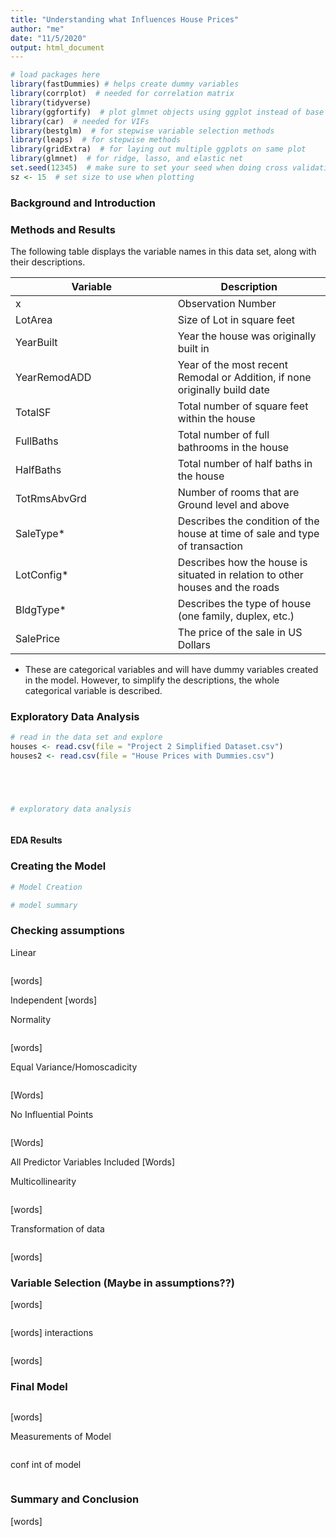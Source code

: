 ---
title: "Understanding what Influences House Prices"
author: "me"
date: "11/5/2020"
output: html_document
---

<style type="text/css">
h1.title {
font-size: 40px;
text-align: center;
}
h4.author {
font-size: 40px;
text-align: center;
}
</style>

```{r setup, include=FALSE}
# load packages here
library(fastDummies) # helps create dummy variables
library(corrplot)  # needed for correlation matrix
library(tidyverse)
library(ggfortify)  # plot glmnet objects using ggplot instead of base R
library(car)  # needed for VIFs
library(bestglm)  # for stepwise variable selection methods
library(leaps)  # for stepwise methods
library(gridExtra)  # for laying out multiple ggplots on same plot
library(glmnet)  # for ridge, lasso, and elastic net
set.seed(12345)  # make sure to set your seed when doing cross validation!
sz <- 15  # set size to use when plotting
```

### Background and Introduction






### Methods and Results




The following table displays the variable names in this data set, along with their descriptions.


Variable       | Description
-------------- | -------------
x              | Observation Number
LotArea        | Size of Lot in square feet
YearBuilt      | Year the house was originally built in
YearRemodADD   | Year of the most recent Remodal or Addition, if none originally build date
TotalSF        | Total number of square feet within the house
FullBaths      | Total number of full bathrooms in the house
HalfBaths      | Total number of half baths in the house
TotRmsAbvGrd   | Number of rooms that are Ground level and above
SaleType*      | Describes the condition of the house at time of sale and type of transaction
LotConfig*     | Describes how the house is situated in relation to other houses and the roads
BldgType*      | Describes the type of house (one family, duplex, etc.)
SalePrice      | The price of the sale in US Dollars

* These are categorical variables and will have dummy variables created in the model. However, to simplify the descriptions, the whole categorical variable is described.


### Exploratory Data Analysis
```{r}
# read in the data set and explore
houses <- read.csv(file = "Project 2 Simplified Dataset.csv")
houses2 <- read.csv(file = "House Prices with Dummies.csv")





# exploratory data analysis



```
#### EDA Results




### Creating the Model
```{r}
# Model Creation

# model summary

```


### Checking assumptions
Linear
```{r}

```
[words]

Independent 
[words]

Normality
```{r}

```
[words]

Equal Variance/Homoscadicity 
```{r}

```
[Words]


No Influential Points
```{r}

```
[Words]

All Predictor Variables Included
[Words]

Multicollinearity
```{r}

```
[words]

Transformation of data
```{r}

```
[words]

### Variable Selection (Maybe in assumptions??)
[words]
```{r}

```
[words]
interactions
```{r}

```
[words]


### Final Model
```{r}

```
[words]

Measurements of Model
```{r}

```


conf int of model
```{r}

```


### Summary and Conclusion

[words]


